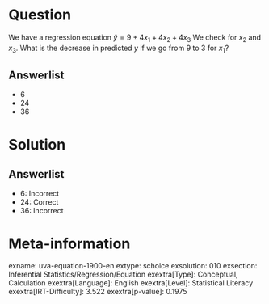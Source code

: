 Question
========

We have a regression equation $\hat{y} = 9 + 4x_{1} +
4x_{2} + 4x_{3}$ We check for *x*~2~ and *x*~3~. What is the decrease in predicted *y* if we go from 9 to 3 for *x*~1~?

Answerlist
----------

* 6
* 24
* 36

Solution
========

Answerlist
----------

* 6: Incorrect
* 24: Correct
* 36: Incorrect

Meta-information
================
exname: uva-equation-1900-en
extype: schoice
exsolution: 010
exsection: Inferential Statistics/Regression/Equation
exextra[Type]: Conceptual, Calculation
exextra[Language]: English
exextra[Level]: Statistical Literacy
exextra[IRT-Difficulty]: 3.522
exextra[p-value]: 0.1975
